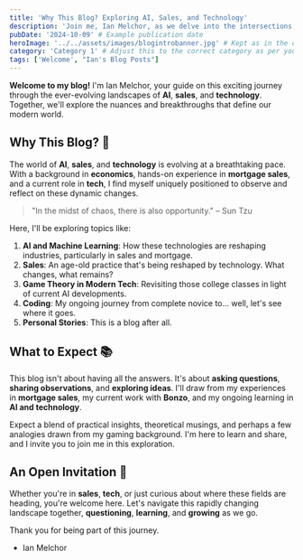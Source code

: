 ```yaml
---
title: 'Why This Blog? Exploring AI, Sales, and Technology'
description: 'Join me, Ian Melchor, as we delve into the intersections of AI, sales, technology, and more.'
pubDate: '2024-10-09' # Example publication date
heroImage: '../../assets/images/blogintrobanner.jpg' # Kept as in the original template
category: 'Category 1' # Adjust this to the correct category as per your schema
tags: ['Welcome', "Ian's Blog Posts"]
---
```


**Welcome to my blog!** I'm Ian Melchor, your guide on this exciting journey through the ever-evolving landscapes of **AI**, **sales**, and **technology**. Together, we'll explore the nuances and breakthroughs that define our modern world.


## Why This Blog? 🤔

The world of **AI**, **sales**, and **technology** is evolving at a breathtaking pace. With a background in **economics**, hands-on experience in **mortgage sales**, and a current role in **tech**, I find myself uniquely positioned to observe and reflect on these dynamic changes.

> "In the midst of chaos, there is also opportunity." – Sun Tzu

Here, I'll be exploring topics like:

1. **AI and Machine Learning**: How these technologies are reshaping industries, particularly in sales and mortgage.
2. **Sales**: An age-old practice that's being reshaped by technology. What changes, what remains?
3. **Game Theory in Modern Tech**: Revisiting those college classes in light of current AI developments.
4. **Coding**: My ongoing journey from complete novice to... well, let's see where it goes.
5. **Personal Stories**: This is a blog after all.

## What to Expect 📚

This blog isn't about having all the answers. It's about **asking questions**, **sharing observations**, and **exploring ideas**. I'll draw from my experiences in **mortgage sales**, my current work with **Bonzo**, and my ongoing learning in **AI and technology**.

Expect a blend of practical insights, theoretical musings, and perhaps a few analogies drawn from my gaming background. I'm here to learn and share, and I invite you to join me in this exploration.

## An Open Invitation 🚀

Whether you're in **sales**, **tech**, or just curious about where these fields are heading, you're welcome here. Let's navigate this rapidly changing landscape together, **questioning**, **learning**, and **growing** as we go.

Thank you for being part of this journey.

- Ian Melchor
